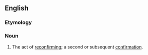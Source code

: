 ==English==

===Etymology===
{{prefix|en|re|confirmation}}

===Noun===
{{en-noun}}
# The act of [[reconfirm]]ing; a second or subsequent [[confirmation]].